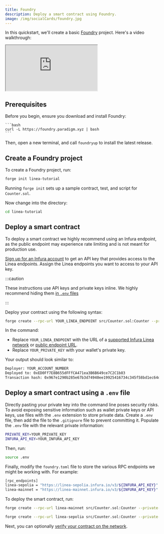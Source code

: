 ```yaml
---
title: Foundry
description: Deploy a smart contract using Foundry.
image: /img/socialCards/foundry.jpg
---
```



In this quickstart, we'll create a basic [Foundry](https://book.getfoundry.sh/)
project. Here's a video walkthrough:

<div class="center-container">
  <div class="video-container">
    <iframe
      class="video-iframe"
      src="https://www.youtube.com/embed/TO9XhLCoqgg"
      title="How to deploy a smart contract on Linea with Foundry"
      allow="accelerometer; autoplay; clipboard-write; encrypted-media; gyroscope; picture-in-picture; web-share"
      allowFullScreen></iframe>
  </div>
</div>

## Prerequisites

Before you begin, ensure you download and install Foundry:

    ```bash
    curl -L https://foundry.paradigm.xyz | bash
    ```

Then, open a new terminal, and call `foundryup` to install the latest release.

## Create a Foundry project

To create a Foundry project, run:

```bash
forge init linea-tutorial
```

Running `forge init` sets up a sample contract, test, and script for
`Counter.sol`.

Now change into the directory:

```bash
cd linea-tutorial
```

## Deploy a smart contract

To deploy a smart contract we highly recommend using an Infura endpoint, as the
public endpoint may experience rate limiting and is not meant for production
use.

[Sign up for an Infura account](https://docs.infura.io/api/getting-started) to
get an API key that provides access to the Linea endpoints. Assign the Linea
endpoints you want to access to your API key.

:::caution

These instructions use API keys and private keys inline. We highly recommend
hiding them [in `.env` files](#deploy-a-smart-contract-using-a-env-file)

:::

Deploy your contract using the following syntax:

```bash
forge create --rpc-url YOUR_LINEA_ENDPOINT src/Counter.sol:Counter --private-key YOUR_PRIVATE_KEY
```

In the command:

- Replace `YOUR_LINEA_ENDPOINT` with the URL of a
  [supported Infura Linea network](https://docs.infura.io/api/networks/linea/choose-a-network)
  or [public endpoint URL](../info-contracts.mdx#network-information).
- Replace `YOUR_PRIVATE_KEY` with your wallet's private key.

Your output should look similar to:

```bash
Deployer: YOUR_ACCOUNT_NUMBER
Deployed to: 0xED0Ff7E8B655dFFfCA471ea3B6B649ce7C2C1b83
Transaction hash: 0x967e1290b285e67b3d74940ee19925416734c345f58bd1ec64dcea134647d7ee
```

## Deploy a smart contract using a `.env` file

Directly pasting your private key into the command line poses security risks. To
avoid exposing sensitive information such as wallet private keys or API keys,
use files with the `.env` extension to store private data. Create a `.env` file,
then add the file to the `.gitignore` file to prevent committing it. Populate
the `.env` file with the relevant private information:

```bash
PRIVATE_KEY=YOUR_PRIVATE_KEY
INFURA_API_KEY=YOUR_INFURA_API_KEY
```

Then, run:

```bash
source .env
```

Finally, modify the `foundry.toml` file to store the various RPC endpoints we
might be working with. For example:

```bash
[rpc_endpoints]
linea-sepolia = "https://linea-sepolia.infura.io/v3/${INFURA_API_KEY}"
linea-mainnet = "https://linea-mainnet.infura.io/v3/${INFURA_API_KEY}"
```

To deploy the smart contract, run:

<Tabs className="my-tabs">
  <TabItem value="Mainnet" label="Mainnet" default>

```bash
forge create --rpc-url linea-mainnet src/Counter.sol:Counter --private-key $PRIVATE_KEY
```

</TabItem>

<TabItem value="Sepolia" label="Sepolia">

```bash
forge create --rpc-url linea-sepolia src/Counter.sol:Counter --private-key $PRIVATE_KEY
```

  </TabItem>
</Tabs>

Next, you can optionally
[verify your contract on the network](../verify-smart-contract/foundry.mdx).

